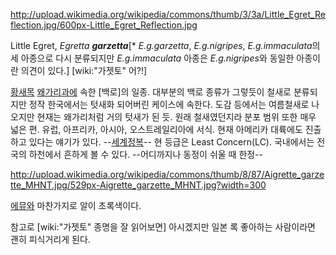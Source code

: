http://upload.wikimedia.org/wikipedia/commons/thumb/3/3a/Little_Egret_Reflection.jpg/600px-Little_Egret_Reflection.jpg

Little Egret, ''Egretta'' '''''garzetta'''''[* ''E.g.garzetta'', ''E.g.nigripes'', ''E.g.immaculata''의 세 아종으로 다시 분류되지만 ''E.g.immaculata'' 아종은 ''E.g.nigripes''와 동일한 아종이란 의견이 있다.] [wiki:"가젯토" 어?!] 

[[황새]]목 [[왜가리]]과에 속한 [백로]의 일종. 대부분의 백로 종류가 그렇듯이 철새로 분류되지만 정작 한국에서는 텃새화 되어버린 케이스에 속한다. 도감 등에서는 여름철새로 나오지만 현재는 왜가리처럼 거의 텃새가 된 듯.
원래 철새였던지라 분포 범위 또한 매우 넓은 편. 유럽, 아프리카, 아시아, 오스트레일리아에 서식. 현재 아메리카 대륙에도 진출하고 있다는 얘기가 있다. --[[세계정복]]-- 현 등급은 Least Concern(LC). 국내에서는 전국의 하천에서 흔하게 볼 수 있다. --어디까지나 동정이 쉬울 때 한정--

http://upload.wikimedia.org/wikipedia/commons/thumb/8/87/Aigrette_garzette_MHNT.jpg/529px-Aigrette_garzette_MHNT.jpg?width=300

[[에뮤]]와 마찬가지로 알이 초록색이다.

참고로 [wiki:"가젯토" 종명을 잘 읽어보면] 아시겠지만 일본 록 좋아하는 사람이라면 괜히 피식거리게 된다.
